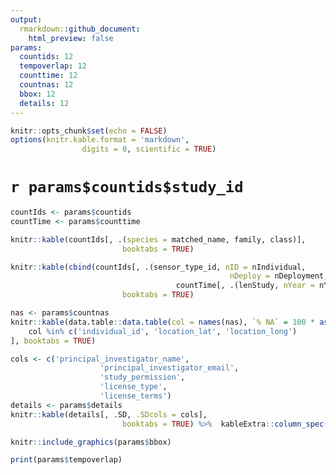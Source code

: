```yaml
---
output: 
  rmarkdown::github_document:
    html_preview: false
params:
  countids: 12
  tempoverlap: 12
  counttime: 12
  countnas: 12
  bbox: 12
  details: 12
---
```



```r
knitr::opts_chunk$set(echo = FALSE)
options(knitr.kable.format = 'markdown',
				digits = 0, scientific = TRUE)
```


# `r params$countids$study_id`


```r
countIds <- params$countids
countTime <- params$counttime

knitr::kable(countIds[, .(species = matched_name, family, class)],
						 booktabs = TRUE)

knitr::kable(cbind(countIds[, .(sensor_type_id, nID = nIndividual, 
												 nDeploy = nDeployment, nTag, nRows)],
									 countTime[, .(lenStudy, nYear = nYears)]),
						 booktabs = TRUE)
```


```r
nas <- params$countnas
knitr::kable(data.table::data.table(col = names(nas), `% NA` = 100 * as.numeric(nas))[
	col %in% c('individual_id', 'location_lat', 'location_long')
], booktabs = TRUE)
```

```r
cols <- c('principal_investigator_name',
					'principal_investigator_email',
					'study_permission',
					'license_type',
					'license_terms')
details <- params$details
knitr::kable(details[, .SD, .SDcols = cols],
						 booktabs = TRUE) %>%  kableExtra::column_spec(1, width = '10em')
```


```r
knitr::include_graphics(params$bbox)
```

```r
print(params$tempoverlap)
```
